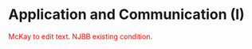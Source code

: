 #  Application and Communication (I)


<span style="color: red;">McKay to edit text. NJBB existing condition.</span>



